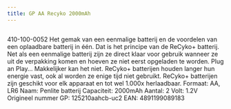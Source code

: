 ```yaml
---
title: GP AA Recyko 2000mAh
---
```



<Image src={imageProduct} width={imageProduct.width} alt="" />


410-100-0052
Het gemak van een eenmalige batterij en de voordelen van een oplaadbare batterij in één. Dat is het principe van de ReCyko+ batterij. Net als een eenmalige batterij zijn ze direct klaar voor gebruik wanneer ze uit de verpakking komen en hoeven ze niet eerst opgeladen te worden. Plug an Play&#8230; Makkelijker kan het niet.
ReCyko+ batterijen houden langer hun energie vast, ook al worden ze enige tijd niet gebruikt. ReCyko+ batterijen zijn geschikt voor elk apparaat en tot wel 1.000x herlaadbaar.
Formaat: AA, LR6
Naam: Penlite batterij
Capaciteit: 2000mAh
Aantal: 2
Volt: 1.2V
Origineel nummer GP: 125210aahcb-uc2
EAN: 4891199089183
